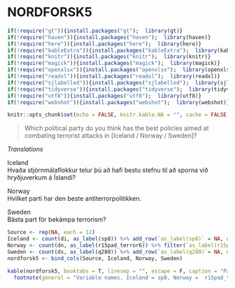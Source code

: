 # NORDFORSK5

```r
if(!require("gt")){install.packages("gt");  library(gt)}
if(!require("haven")){install.packages("haven");  library(haven)}
if(!require("here")){install.packages("here");  library(here)}
if(!require("kableExtra")){install.packages("kableExtra");  library(kableExtra)}
if(!require("knitr")){install.packages("knitr");  library(knitr)}
if(!require("magick")){install.packages("magick");  library(magick)}
if(!require("openxlsx")){install.packages("openxlsx");  library(openxlsx)}
if(!require("readxl")){install.packages("readxl");  library(readxl)}
if(!require("sjlabelled")){install.packages("sjlabelled");  library(sjlabelled)}
if(!require("tidyverse")){install.packages("tidyverse");  library(tidyverse)}
if(!require("utf8")){install.packages("utf8");  library(utf8)}
if(!require("webshot")){install.packages("webshot");  library(webshot)}

knitr::opts_chunk$set(echo = FALSE, knitr.kable.NA = "", cache = FALSE, message = FALSE )
```

> Which political party do you think has the best policies aimed at combating terrorist attacks in [Iceland / Norway / Sweden]?

*Translations*

Iceland  
Hvaða stjórnmálaflokkur telur þú að hafi bestu stefnu til að sporna við hryðjuverkum á Íslandi?

Norway  
Hvilket parti har den beste antiterrorpolitikken.

Sweden  
Bästa part för bekämpa terrorism?

```r
Source <- rep(NA, each = 12)
Iceland <- count(di, as_label(sp8)) %>% add_row(`as_label(sp8)` = NA, n = NA)
Norway <- count(dn, as_label(r15pad_terror6)) %>% filter(`as_label(r15pad_terror6)` != 'Ikke spurt')
Sweden <- count(ds, as_label(q280)) %>% add_row(`as_label(q280)`= NA, n = NA)
nordforsk5 <- bind_cols(Source, Iceland, Norway, Sweden)

kable(nordforsk5, booktabs = T, linesep = "", escape = F, caption = "Panel variable names and values",  col.names = linebreak(c("Source Questionnaire", "Iceland", 'n', "Norway", 'n', "Sweden", 'n'))) %>%
  footnote(general = "Variable names. Iceland = sp8, Norway =  r15pad_terror6, Sweden = q280")
```
